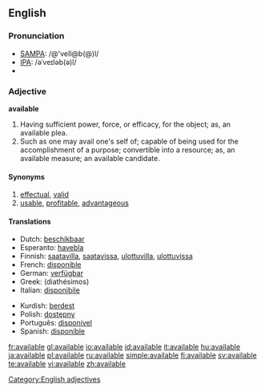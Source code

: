 ==English==

===Pronunciation===
*[[w:SAMPA|SAMPA]]: /@'veIl@b(@)l/
*[[w:IPA|IPA]]: /əˈveɪləb(ə)l/
*{{audio|en-us-available.ogg|Audio (US)}}

===Adjective===
'''available'''

# Having sufficient power, force, or efficacy, for the object; as, an available plea.
# Such as one may avail one's self of; capable of being used for the accomplishment of a purpose; convertible into a resource; as, an available measure; an available candidate.

====Synonyms====
# [[effectual]], [[valid]]
# [[usable]], [[profitable]], [[advantageous]]

====Translations====
{{top}}
*Dutch: [[beschikbaar]]
*Esperanto: [[havebla]]
*Finnish: [[saatavilla]], [[saatavissa]], [[ulottuvilla]], [[ulottuvissa]]
*French: [[disponible]]
*German: [[verfügbar]]
*Greek: {{t|el|διαθέσιμος|m|}} (diathésimos)
*Italian: [[disponibile]]
{{mid}}
*Kurdish: [[berdest]]
*Polish: [[dostępny]]
*Português: [[disponível]]
*Spanish: [[disponible]]

{{bottom}}

[[Category:English adjectives]]

[[fr:available]]
[[gl:available]]
[[io:available]]
[[id:available]]
[[it:available]]
[[hu:available]]
[[ja:available]]
[[pl:available]]
[[ru:available]]
[[simple:available]]
[[fi:available]]
[[sv:available]]
[[te:available]]
[[vi:available]]
[[zh:available]]